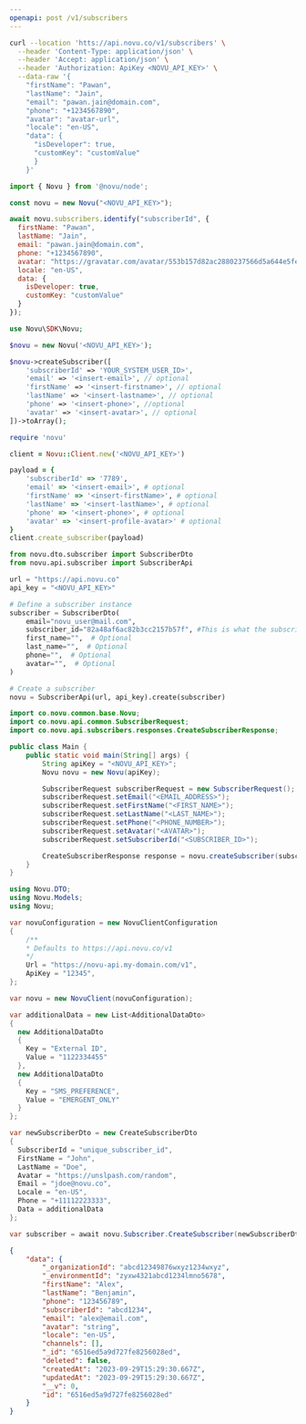 ```yaml
---
openapi: post /v1/subscribers
---
```


<Snippet file="apikey-warning.mdx" />

<RequestExample>

```bash cURL
curl --location 'htts://api.novu.co/v1/subscribers' \
  --header 'Content-Type: application/json' \
  --header 'Accept: application/json' \
  --header 'Authorization: ApiKey <NOVU_API_KEY>' \
  --data-raw '{
    "firstName": "Pawan",
    "lastName": "Jain",
    "email": "pawan.jain@domain.com",
    "phone": "+1234567890",
    "avatar": "avatar-url",
    "locale": "en-US",
    "data": {
      "isDeveloper": true,
      "customKey": "customValue"
      }
    }'
```

```javascript Node.js
import { Novu } from '@novu/node';

const novu = new Novu("<NOVU_API_KEY>");

await novu.subscribers.identify("subscriberId", {
  firstName: "Pawan",
  lastName: "Jain",
  email: "pawan.jain@domain.com",
  phone: "+1234567890",
  avatar: "https://gravatar.com/avatar/553b157d82ac2880237566d5a644e5fe?s=400&d=robohash&r=x",
  locale: "en-US",
  data: {
    isDeveloper: true,
    customKey: "customValue"
  }
});
```

```php PHP
use Novu\SDK\Novu;

$novu = new Novu('<NOVU_API_KEY>');

$novu->createSubscriber([
    'subscriberId' => 'YOUR_SYSTEM_USER_ID>',
    'email' => '<insert-email>', // optional
    'firstName' => '<insert-firstname>', // optional
    'lastName' => '<insert-lastname>', // optional
    'phone' => '<insert-phone>', //optional
    'avatar' => '<insert-avatar>', // optional
])->toArray();
```

```ruby Ruby
require 'novu'

client = Novu::Client.new('<NOVU_API_KEY>')

payload = {
    'subscriberId' => '7789',
    'email' => '<insert-email>', # optional
    'firstName' => '<insert-firstName>', # optional
    'lastName' => '<insert-lastName>', # optional
    'phone' => '<insert-phone>', # optional
    'avatar' => '<insert-profile-avatar>' # optional
}
client.create_subscriber(payload)
```

```python Python
from novu.dto.subscriber import SubscriberDto
from novu.api.subscriber import SubscriberApi

url = "https://api.novu.co"
api_key = "<NOVU_API_KEY>"

# Define a subscriber instance
subscriber = SubscriberDto(
    email="novu_user@mail.com",
    subscriber_id="82a48af6ac82b3cc2157b57f", #This is what the subscriber_id looks like
    first_name="",  # Optional
    last_name="",  # Optional
    phone="",  # Optional
    avatar="",  # Optional
)

# Create a subscriber
novu = SubscriberApi(url, api_key).create(subscriber)
```

```java Java
import co.novu.common.base.Novu;
import co.novu.api.common.SubscriberRequest;
import co.novu.api.subscribers.responses.CreateSubscriberResponse;

public class Main {
    public static void main(String[] args) {
        String apiKey = "<NOVU_API_KEY>";
        Novu novu = new Novu(apiKey);

        SubscriberRequest subscriberRequest = new SubscriberRequest();
        subscriberRequest.setEmail("<EMAIL_ADDRESS>");
        subscriberRequest.setFirstName("<FIRST_NAME>");
        subscriberRequest.setLastName("<LAST_NAME>");
        subscriberRequest.setPhone("<PHONE_NUMBER>");
        subscriberRequest.setAvatar("<AVATAR>");
        subscriberRequest.setSubscriberId("<SUBSCRIBER_ID>");

        CreateSubscriberResponse response = novu.createSubscriber(subscriberRequest);
    }
}
```

```csharp .NET
using Novu.DTO;
using Novu.Models;
using Novu;

var novuConfiguration = new NovuClientConfiguration
{
    /** 
    * Defaults to https://api.novu.co/v1 
    */
    Url = "https://novu-api.my-domain.com/v1", 
    ApiKey = "12345",
};

var novu = new NovuClient(novuConfiguration);

var additionalData = new List<AdditionalDataDto>
{
  new AdditionalDataDto
  {
    Key = "External ID",
    Value = "1122334455"
  },
  new AdditionalDataDto
  {
    Key = "SMS_PREFERENCE",
    Value = "EMERGENT_ONLY"
  }
};

var newSubscriberDto = new CreateSubscriberDto
{
  SubscriberId = "unique_subscriber_id",
  FirstName = "John",
  LastName = "Doe",
  Avatar = "https://unslpash.com/random",
  Email = "jdoe@novu.co",
  Locale = "en-US",
  Phone = "+11112223333",
  Data = additionalData
};

var subscriber = await novu.Subscriber.CreateSubscriber(newSubscriberDto)
```

</RequestExample>

<ResponseExample>

```json Response
{
    "data": {
        "_organizationId": "abcd12349876wxyz1234wxyz",
        "_environmentId": "zyxw4321abcd1234lmno5678",
        "firstName": "Alex",
        "lastName": "Benjamin",
        "phone": "123456789",
        "subscriberId": "abcd1234",
        "email": "alex@email.com",
        "avatar": "string",
        "locale": "en-US",
        "channels": [],
        "_id": "6516ed5a9d727fe8256028ed",
        "deleted": false,
        "createdAt": "2023-09-29T15:29:30.667Z",
        "updatedAt": "2023-09-29T15:29:30.667Z",
        "__v": 0,
        "id": "6516ed5a9d727fe8256028ed"
    }
}
```

</ResponseExample>

